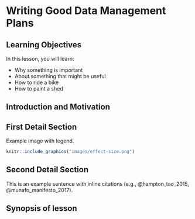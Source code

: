 # Writing Good Data Management Plans

## Learning Objectives

In this lesson, you will learn:

- Why something is important
- About something that might be useful
- How to ride a bike
- How to paint a shed

## Introduction and Motivation

## First Detail Section

Example image with legend.

```r
knitr::include_graphics("images/effect-size.png")
```

## Second Detail Section

This is an example sentence with inline citations (e.g., @hampton_tao_2015, @munafo_manifesto_2017).

## Synopsis of lesson

